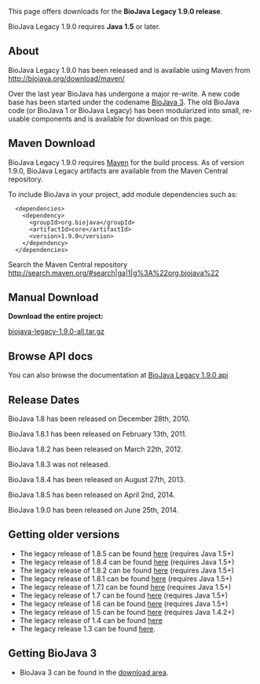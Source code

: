 This page offers downloads for the <b>BioJava Legacy 1.9.0 release</b>. 

BioJava Legacy 1.9.0 requires <b>Java 1.5</b> or later. 

== About ==
BioJava Legacy 1.9.0 has been released and is available using Maven from http://biojava.org/download/maven/

Over the last year BioJava has undergone a major re-write. A new code base has been started under the codename [[BioJava:Download|BioJava 3]]. The old BioJava code (or BioJava 1 or BioJava Legacy) has been modularized into small, re-usable components and is available for download on this page.

== Maven Download ==
BioJava Legacy 1.9.0 requires [http://maven.apache.org/ Maven] for the build process.  As of version 1.9.0, BioJava Legacy artifacts are available from the Maven Central repository.

To include BioJava in your project, add module dependencies such as:
<pre>
  <dependencies>
    <dependency>
      <groupId>org.biojava</groupId>
      <artifactId>core</artifactId>
      <version>1.9.0</version>
    </dependency>
  </dependencies>
</pre>

Search the Maven Central repository http://search.maven.org/#search|ga|1|g%3A%22org.biojava%22


== Manual Download ==
'''Download the entire project:'''

[http://biojava.org/download/bj1.9.0/biojava-legacy-1.9.0-all.tar.gz  biojava-legacy-1.9.0-all.tar.gz] 

== Browse API docs ==
You can also browse the documentation at [http://www.biojava.org/docs/api1.9.0/ BioJava Legacy 1.9.0 api]

==Release Dates==
BioJava 1.8 has been released on December 28th, 2010.

BioJava 1.8.1 has been released on February 13th, 2011. 

BioJava 1.8.2 has been released on March 22th, 2012.

BioJava 1.8.3 was not released.

BioJava 1.8.4 has been released on August 27th, 2013.

BioJava 1.8.5 has been released on April 2nd, 2014.

BioJava 1.9.0 has been released on June 25th, 2014.

== Getting older versions ==
* The legacy release of 1.8.5 can be found [[BioJava:Download 1.8.5|here]] (requires Java 1.5+)
* The legacy release of 1.8.4 can be found [[BioJava:Download 1.8.4|here]] (requires Java 1.5+)
* The legacy release of 1.8.2 can be found [[BioJava:Download 1.8.2|here]] (requires Java 1.5+)
* The legacy release of 1.8.1 can be found [[BioJava:Download 1.8.1|here]] (requires Java 1.5+)
* The legacy release of 1.7.1 can be found [[BioJava:Download 1.7.1|here]] (requires Java 1.5+)
* The legacy release of 1.7 can be found [[BioJava:Download 1.7|here]] (requires Java 1.5+)
* The legacy release of 1.6 can be found [[BioJava:Download 1.6|here]] (requires Java 1.5+)
* The legacy release of 1.5 can be found [[BioJava:Download 1.5|here]] (requires Java 1.4.2+)
* The legacy release of 1.4 can be found [[BioJava:Download 1.4|here]]
* The legacy release 1.3 can be found [[BioJava:Download 1.3|here]].

== Getting BioJava 3 ==
* BioJava 3 can be found in the [http://www.biojava.org/download/ download area].